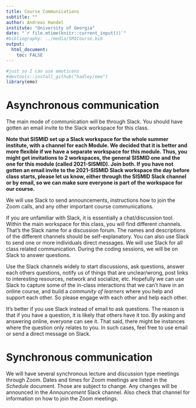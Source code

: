 ```yaml
---
title: Course Communications
subtitle: ""
author: Andreas Handel
institute: "University of Georgia"
date: "`r file.mtime(knitr::current_input())`"
#bibliography: ../media/SMICourse.bib
output: 
  html_document:
    toc: FALSE
---
```




```r
#just so I can use emoticons
#devtools::install_github("hadley/emo")
library(emo)
```

# Asynchronous communication

The main mode of communication will be through Slack. You should have gotten an email invite to the Slack workspace for this class.

**Note that SISMID set up a Slack workspace for the whole summer institute, with a channel for each Module. We decided that it is better and more flexible if we have a separate workspace for this module. Thus, you might get invitations to 2 workspaces, the general SISMID one and the one for this module (called 2021-SISMID). Join both. If you have not gotten an email invite to the 2021-SISMID Slack workspace the day before class starts, please let us know, either through the SISMID Slack channel or by email, so we can make sure everyone is part of the workspace for our course.**

We will use Slack to send announcements, instructions how to join the Zoom calls, and any other important course communications.

If you are unfamiliar with Slack, it is essentially a chat/discussion tool. Within the main workspace for this class, you will find different channels. That's the Slack name for a discussion forum. The names and descriptions of the different channels should be self-explanatory. You can also use Slack to send one or more individuals direct messages. 
We will use Slack for all class related communication. During the coding sessions, we will be on Slack to answer questions.

Use the Slack channels widely to start discussions, ask questions, answer each others questions, notify us of things that are unclear/wrong, post links to interesting resources, network and socialize, etc. Hopefully we can use Slack to capture some of the in-class interactions that we can't have in an online course, and build a _community of learners_ where you help and support each other. So please engage with each other and help each other. 

It's better if you use Slack instead of email to ask questions. The reason is that if you have a question, it is likely that others have it too. By asking and answering online, everyone can see it. That said, there might be instances where the question only relates to you. In such cases, feel free to use email or send a direct message on Slack. 


# Synchronous communication

We will have several synchronous lecture and discussion type meetings through Zoom. Dates and times for Zoom meetings are listed in the _Schedule_ document. Those are subject to change. Any changes will be announced in the _Announcement_  Slack channel. Also check that channel for information on how to join the Zoom meetings.


